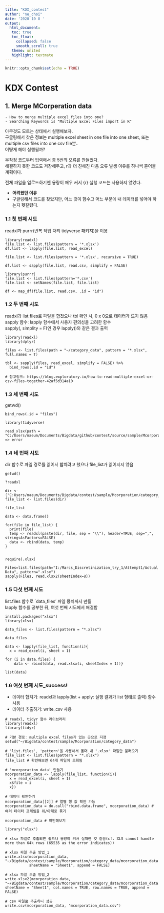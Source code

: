 ```yaml
---
title: "KDX_contest"
author: "ne_choi"
date: '2020 10 8 '
output:
  html_document:
   toc: true
   toc_float:
     collapsed: false
     smooth_scroll: true
   theme: united
   highlight: textmate
---
```


```r
knitr::opts_chunk$set(echo = TRUE)
```

# KDX Contest

## 1. Merge MCorperation data
```
- How to merge multiple excel files into one?
- Searching Keywords is "Multiple Excel Files import in R"
```

아무것도 모르는 상태에서 실행해보자.  
구글링해서 찾은 정보는 multiple excel sheet in one file into one sheet, 또는 multiple csv files into one csv file뿐..  
어떻게 해야 실행될까?  

무작정 코드부터 입력해서 총 5번의 오류를 만들었다.  
해결하지 못한 코드도 저장해두고, r과 더 친해진 다음 오류 발생 이유를 하나씩 뜯어볼 계획이다.  

전체 파일을 업로드하기엔 용량이 매우 커서 {r} 실행 코드는 사용하지 않았다.  

* **어려웠던 이유**
- 구글링해서 코드를 찾았지만, 어느 것이 함수고 어느 부분에 내 데이터를 넣어야 하는지 헷갈렸다.  


### 1.1 첫 번째 시도
readxl과 purrr(반복 작업 처리 tidyverse 패키지)을 이용
```
library(readxl)
file.list <- list.files(pattern = '*.xlsx')
df.list <- lapply(file.list, read_excel)
```

```
file.list <- list.files(pattern = '*.xlsx', recursive = TRUE)
```

```
df.list <- sapply(file.list, read.csv, simplify = FALSE)

library(purrr)
file.list <- list.files(pattern='*.csv')
file.list <- setNames(file.list, file.list)

df <- map_df(file.list, read.csv, .id = "id")
```


### 1.2 두 번째 시도
readxl과 list.files로 파일을 합쳤으나 tbl 확인 시, 0 x 0으로 데이터가 뜨지 않음  
sapply 함수: lapply 함수에서 사용자 편의성을 고려한 함수  
sapply(, simplity = F)인 경우 lapply()와 같은 결과 출력

```
library(readxl)
library(dplyr)

files <- list.files(path = "~/category_data", pattern = "*.xlsx", full.names = T)

tbl <- sapply(files, read_excel, simplify = FALSE) %>%
  bind_rows(.id = "id")

# 참고링크: https://blog.exploratory.io/how-to-read-multiple-excel-or-csv-files-together-42af5d314a10    
```


### 1.3 세 번째 시도

getwd()

```
bind_rows(.id = "files")

library(tidyverse)

read_xlsx(path = "C:/Users/naeun/Documents/Bigdata/github/contest/source/sample/Mcorporation/categoty_data")
=> error
```


### 1.4 네 번째 시도
dir 함수로 파일 경로를 읽어서 합치려고 했으나 file_list가 읽어지지 않음  
``` 
getwd()

?readxl

dir <- ("C:Users/naeun/Documents/Bigdata/contest/sample/Mcorporation/category_data)
file_list <- list.files(dir)

file_list

data <- data.frame()

for(file in file_list) {
  print(file)
  temp <- readxl(paste(dir, file, sep = "\\"), header=TRUE, sep=",", stringsAsFactors=FALSE)
  data <- rbind(data, temp)
}


require(.xlsx)

Files=list.files(path="I:/Marcs_Discretinization_try_1/Attempt1/Actual     Data", pattern=".xlsx")
sapply(Files, read.xlsx2(sheetIndex=8))   
```


### 1.5 다섯 번째 시도
list.files 함수로 `data_files' 파일 뭉치까지 만듦  
lapply 함수를 공부한 뒤, 여섯 번째 시도에서 해결함
```
install.packages("xlsx")
library(xlsx)  

data_files <- list.files(pattern = "*.xlsx")

data_files

data <- lapply(file_list, function(i){
  x = read_excel(i, sheet = 1)  

for (i in data.files) {
    data <- rbind(data, read.xlsx(i, sheetIndex = 1))}  

list(data)
```


### 1.6 여섯 번째 시도_success!
* 데이터 합치기: readxl과 lapply(list + apply: 실행 결과가 list 형태로 출력) 함수 사용
* 데이터 추출하기: write_csv 사용  
```
# readxl, tidyr 함수 라이브러리
library(readxl)
library(tidyr)

# 기본 경로: multiple excel files가 있는 곳으로 지정
setwd("~/Bigdata/contest/sample/Mcorporation/category_data")

# 'list.files', 'pattern'을 사용해서 폴더 내 '.xlsx' 파일만 불러오기
file_list <- list.files(pattern = "*.xlsx")
file_list # 확인해보면 64개 파일이 조회됨

# 'mcorporation_data' 만들기
mcorporation_data <- lapply(file_list, function(i){
  x = read_excel(i, sheet = 1)
  x$file = i
  x})

# 데이터 확인하기
mcorporation_data[[2]] # 열별 행 값 확인 가능
mcorporation_data = do.call("rbind.data.frame", mcorporation_data) # 여러 데이터 프레임을 위/아래로 묶기

mcorporation_data # 확인해보기
```

```
library("xlsx")

# xlsx 파일로 추출되면 좋으나 용량이 커서 실패한 것 같음(cf. XLS cannot handle more than 64k rows (65535 as the error indicates))

# xlsx 파일 추출 방법_1
write.xlsx(mcorporation_data, "~/Bigdata/contest/sample/Mcorporation/category_data/mcorporation_data.xlsx",
           sheetName = "Sheet1", append = FALSE)

# xlsx 파일 추출 방법_2
write.xlsx2(mcorporation_data, "~/Bigdata/contest/sample/Mcorporation/category_data/mcorporation_data.xlsx", sheetName = "Sheet1", col.names = TRUE, row.names = TRUE, append = FALSE)

# csv 파일로 추출하니 성공
write.csv(mcorporation_data, "mcorporation_data.csv")
```
